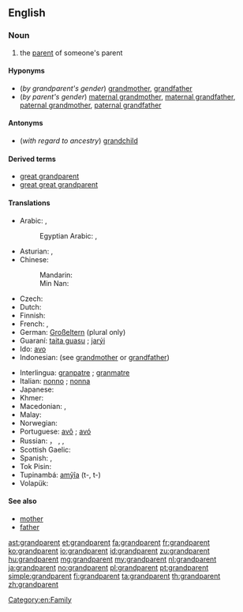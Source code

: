 ==English==
{{wikipedia}}

===Noun===
{{en-noun}}

# the [[parent]] of someone's parent

====Hyponyms====
* (''by grandparent's gender'') [[grandmother]], [[grandfather]]
* (''by parent's gender'') [[maternal grandmother]], [[maternal grandfather]], [[paternal grandmother]], [[paternal grandfather]]

====Antonyms====
* (''with regard to ancestry'') [[grandchild]]

====Derived terms====
* [[great grandparent]]
* [[great great grandparent]]

====Translations====
{{trans-top|parent of one's parent}}
* Arabic: {{t+|ar|جد|m|tr=jadd|sc=Arab}} {{qualifier|grandfather}}, {{t+|ar|جدة|f|tr=jadda|sc=Arab}} {{qualifier|grandmother}}
*: Egyptian Arabic: {{t|arz|جد|m|tr=ged|sc=Arab}}, {{t|arz|جدة|f|tr=geda|sc=Arab}}
* Asturian: {{t+|ast|güelu|m}}, {{t+|ast|güela|f}}
* Chinese:
*: Mandarin: {{t+|cmn|祖父母|tr=zǔfùmǔ|sc=Hani}}
*: Min Nan: {{t|nan|公公婆婆|tr=ta-ke-koaⁿ, tōa-ke-koaⁿ|sc=Hans}}
* Czech: {{t+|cs|prarodič}}
* Dutch: {{t+|nl|grootouder|m}}
* Finnish: {{t+|fi|isovanhempi}}
* French: {{t+|fr|grand-parent|m}}, {{t+|fr|aïeul}}
* German: [[Großeltern]] (plural only)
* Guaraní: [[taita guasu]] {{qualifier|grandfather}}; [[jarýi]] {{qualifier|grandmother}}
* Ido: [[avo]]
* Indonesian: (see [[grandmother]] or [[grandfather]])
{{trans-mid}}
* Interlingua: [[granpatre]] {{qualifier|grandfather}}; [[granmatre]]  {{qualifier|grandmother}}
* Italian: [[nonno]] {{qualifier|grandfather}}; [[nonna]] {{qualifier|grandmother}}
* Japanese: {{t|ja|祖父母|tr=そふぼ, sofubo|sc=Jpan}}
* Khmer: {{t|km|យាយតា|tr=yeay tar|sc=Khmr}}
* Macedonian: {{t|mk|дедо|m|tr=dédo}} {{qualifier|grandfather}},  {{t|mk|баба|f|tr=bába}} {{qualifier|grandmother}}
* Malay: {{t|ms|datuk nenek}}
* Norwegian: {{t+|no|besteforelder|m}}
* Portuguese: [[avô]] {{g|m}} {{qualifier|grandfather}}; [[avó]] {{g|f}} {{qualifier|grandmother}}
* Russian: {{t+|ru|де́душка|m}}， {{t+|ru|дед|m}} {{qualifier|grandfather}}, {{t+|ru|ба́бушка|f}}, {{t+|ru|ба́ба|f}} {{qualifier|grandmother}}
* Scottish Gaelic: {{t|gd|seann-phàrant|m}}
* Spanish: {{t+|es|abuelo|m}}, {{t+|es|abuela|f}}
* Tok Pisin: {{t|tpi|tumbuna}}
* Tupinambá: [[amỹîa]] (t-, t-) {{qualifier|grandfather}}
* Volapük: {{t+|vo|lepal}}
{{trans-bottom}}

====See also====
* [[mother]]
* [[father]]

[[Category:en:Family]]

[[ast:grandparent]]
[[et:grandparent]]
[[fa:grandparent]]
[[fr:grandparent]]
[[ko:grandparent]]
[[io:grandparent]]
[[id:grandparent]]
[[zu:grandparent]]
[[hu:grandparent]]
[[mg:grandparent]]
[[my:grandparent]]
[[nl:grandparent]]
[[ja:grandparent]]
[[no:grandparent]]
[[pl:grandparent]]
[[pt:grandparent]]
[[simple:grandparent]]
[[fi:grandparent]]
[[ta:grandparent]]
[[th:grandparent]]
[[zh:grandparent]]